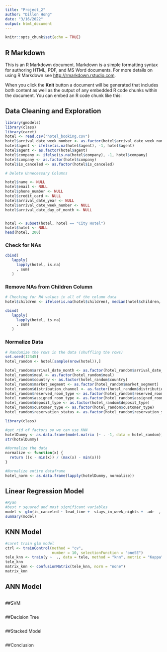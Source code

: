 ```yaml
---
title: "Project_2"
author: "Dillon Hong"
date: "3/16/2022"
output: html_document
---
```


```r
knitr::opts_chunk$set(echo = TRUE)
```

## R Markdown

This is an R Markdown document. Markdown is a simple formatting syntax for authoring HTML, PDF, and MS Word documents. For more details on using R Markdown see <http://rmarkdown.rstudio.com>.

When you click the **Knit** button a document will be generated that includes both content as well as the output of any embedded R code chunks within the document. You can embed an R code chunk like this:

## Data Cleaning and Exploration

```r
library(gmodels)
library(class)
library(caret)
hotel <- read.csv("hotel_booking.csv")
hotel$arrival_date_week_number <- as.factor(hotel$arrival_date_week_number)
hotel$agent <- ifelse(is.na(hotel$agent), -1, hotel$agent)
hotel$agent <- as.factor(hotel$agent)
hotel$company <- ifelse(is.na(hotel$company), -1, hotel$company)
hotel$company <- as.factor(hotel$company)
hotel$is_canceled <- as.factor(hotel$is_canceled)

# Delete Unnecessary Columns

hotel$name <- NULL
hotel$email <- NULL
hotel$phone_number <- NULL
hotel$credit_card <- NULL
hotel$arrival_date_year <- NULL
hotel$arrival_date_week_number <- NULL
hotel$arrival_date_day_of_month <- NULL


hotel <- subset(hotel, hotel == "City Hotel")
hotel$hotel <- NULL
head(hotel, 200)
```

### Check for NAs
```r
cbind(
   lapply(
     lapply(hotel, is.na)
     , sum)
   )
```



### Remove NAs from Children Column
```r
# Checking for NA values in all of the column data
hotel$children <- ifelse(is.na(hotel$children), median(hotel$children, na.rm = TRUE), hotel$children)

cbind(
   lapply(
     lapply(hotel, is.na)
     , sum)
   )
```


### Normalize Data 
```r
# Randomize the rows in the data (shuffling the rows)
set.seed(12345)
hotel_random <- hotel[sample(nrow(hotel)),]

hotel_random$arrival_date_month <- as.factor(hotel_random$arrival_date_month)
hotel_random$meal <- as.factor(hotel_random$meal)
hotel_random$country <- as.factor(hotel_random$country)
hotel_random$market_segment <- as.factor(hotel_random$market_segment)
hotel_random$distribution_channel <- as.factor(hotel_random$distribution_channel)
hotel_random$reserved_room_type <- as.factor(hotel_random$reserved_room_type)
hotel_random$assigned_room_type <- as.factor(hotel_random$assigned_room_type)
hotel_random$deposit_type <- as.factor(hotel_random$deposit_type)
hotel_random$customer_type <- as.factor(hotel_random$customer_type)
hotel_random$reservation_status <- as.factor(hotel_random$reservation_status)

library(class)

#get rid of factors so we can use KNN
hotelDummy <- as.data.frame(model.matrix (~ . -1, data = hotel_random))
str(hotelDummy)

#Normalize the data
normalize <- function(x) {
  return ((x - min(x)) / (max(x) - min(x)))
}

#Normalize entire dataframe
hotel_norm <- as.data.frame(lapply(hotelDummy, normalize))

```


## Linear Regression Model
```r
#Ryan
#best r squared and most significant variables
model <- glm(is_canceled ~ lead_time +  stays_in_week_nights +  adr  , data = hotel)
summary(model)


```

## KNN Model 

```r

#caret train glm model
ctrl <- trainControl(method = "cv",
                     number = 10, selectionFunction = "oneSE")
tele_knn <- train(y ~  ., data = tele, method = "knn", metric = "Kappa", trControl = ctrl, preProcess = c("center","scale"), tuneLength = 20)
tele_knn
matrix_knn <- confusionMatrix(tele_knn, norm = "none")
matrix_knn

```


## ANN Model 

```r


```

##SVM

```r

```

##Decision Tree

```r


```


##Stacked Model

```r



```


##Conclusion


